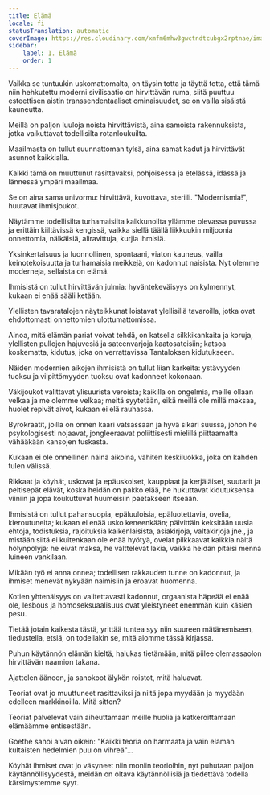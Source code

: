 ```yaml
---
title: Elämä
locale: fi
statusTranslation: automatic
coverImage: https://res.cloudinary.com/xmfm6mhw3gwctndtcubgx2rptnae/image/upload/v1741354419/small_cover_la_gran_rebelion_28716e29d2.webp
sidebar:
    label: 1. Elämä
    order: 1
---
```

Vaikka se tuntuukin uskomattomalta, on täysin totta ja täyttä totta, että tämä niin hehkutettu moderni sivilisaatio on hirvittävän ruma, siitä puuttuu esteettisen aistin transsendentaaliset ominaisuudet, se on vailla sisäistä kauneutta.

Meillä on paljon luuloja noista hirvittävistä, aina samoista rakennuksista, jotka vaikuttavat todellisilta rotanloukuilta.

Maailmasta on tullut suunnattoman tylsä, aina samat kadut ja hirvittävät asunnot kaikkialla.

Kaikki tämä on muuttunut rasittavaksi, pohjoisessa ja etelässä, idässä ja lännessä ympäri maailmaa.

Se on aina sama univormu: hirvittävä, kuvottava, steriili. "Modernismia!", huutavat ihmisjoukot.

Näytämme todellisilta turhamaisilta kalkkunoilta yllämme olevassa puvussa ja erittäin kiiltävissä kengissä, vaikka siellä täällä liikkuukin miljoonia onnettomia, nälkäisiä, aliravittuja, kurjia ihmisiä.

Yksinkertaisuus ja luonnollinen, spontaani, viaton kauneus, vailla keinotekoisuutta ja turhamaisia meikkejä, on kadonnut naisista. Nyt olemme moderneja, sellaista on elämä.

Ihmisistä on tullut hirvittävän julmia: hyväntekeväisyys on kylmennyt, kukaan ei enää sääli ketään.

Ylellisten tavaratalojen näyteikkunat loistavat ylellisillä tavaroilla, jotka ovat ehdottomasti onnettomien ulottumattomissa.

Ainoa, mitä elämän pariat voivat tehdä, on katsella silkkikankaita ja koruja, ylellisten pullojen hajuvesiä ja sateenvarjoja kaatosateisiin; katsoa koskematta, kidutus, joka on verrattavissa Tantaloksen kidutukseen.

Näiden modernien aikojen ihmisistä on tullut liian karkeita: ystävyyden tuoksu ja vilpittömyyden tuoksu ovat kadonneet kokonaan.

Väkijoukot valittavat ylisuurista veroista; kaikilla on ongelmia, meille ollaan velkaa ja me olemme velkaa; meitä syytetään, eikä meillä ole millä maksaa, huolet repivät aivot, kukaan ei elä rauhassa.

Byrokraatit, joilla on onnen kaari vatsassaan ja hyvä sikari suussa, johon he psykologisesti nojaavat, jongleeraavat poliittisesti mielillä piittaamatta vähääkään kansojen tuskasta.

Kukaan ei ole onnellinen näinä aikoina, vähiten keskiluokka, joka on kahden tulen välissä.

Rikkaat ja köyhät, uskovat ja epäuskoiset, kauppiaat ja kerjäläiset, suutarit ja peltisepät elävät, koska heidän on pakko elää, he hukuttavat kidutuksensa viiniin ja jopa koukuttuvat huumeisiin paetakseen itseään.

Ihmisistä on tullut pahansuopia, epäluuloisia, epäluotettavia, ovelia, kieroutuneita; kukaan ei enää usko keneenkään; päivittäin keksitään uusia ehtoja, todistuksia, rajoituksia kaikenlaisista, asiakirjoja, valtakirjoja jne., ja mistään siitä ei kuitenkaan ole enää hyötyä, ovelat pilkkaavat kaikkia näitä hölynpölyjä: he eivät maksa, he välttelevät lakia, vaikka heidän pitäisi mennä luineen vankilaan.

Mikään työ ei anna onnea; todellisen rakkauden tunne on kadonnut, ja ihmiset menevät nykyään naimisiin ja eroavat huomenna.

Kotien yhtenäisyys on valitettavasti kadonnut, orgaanista häpeää ei enää ole, lesbous ja homoseksuaalisuus ovat yleistyneet enemmän kuin käsien pesu.

Tietää jotain kaikesta tästä, yrittää tuntea syy niin suureen mätänemiseen, tiedustella, etsiä, on todellakin se, mitä aiomme tässä kirjassa.

Puhun käytännön elämän kieltä, halukas tietämään, mitä piilee olemassaolon hirvittävän naamion takana.

Ajattelen ääneen, ja sanokoot älykön roistot, mitä haluavat.

Teoriat ovat jo muuttuneet rasittaviksi ja niitä jopa myydään ja myydään edelleen markkinoilla. Mitä sitten?

Teoriat palvelevat vain aiheuttamaan meille huolia ja katkeroittamaan elämäämme entisestään.

Goethe sanoi aivan oikein: "Kaikki teoria on harmaata ja vain elämän kultaisten hedelmien puu on vihreä"...

Köyhät ihmiset ovat jo väsyneet niin moniin teorioihin, nyt puhutaan paljon käytännöllisyydestä, meidän on oltava käytännöllisiä ja tiedettävä todella kärsimystemme syyt.

